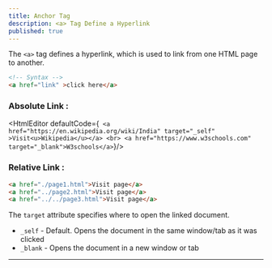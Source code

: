 ```yaml
---
title: Anchor Tag
description: <a> Tag Define a Hyperlink
published: true
---
```


The `<a>` tag defines a hyperlink, which is used to link from one HTML page to another.
```html
<!-- Syntax -->
<a href="link" >click here</a>
```

### **Absolute Link :**

<HtmlEditor defaultCode={`
<a href="https://en.wikipedia.org/wiki/India" target="_self" >Visit<u>Wikipedia</u></a>
<br>
<a href="https://www.w3schools.com" target="_blank">W3schools</a>`}/>

### **Relative Link :**

<ImageCenter src="https://res.cloudinary.com/dkkifg17t/image/upload/v1751261438/Screenshot_2025-06-30_110020_wrlckw.png" alt="Relative Link"/>

```html
<a href="./page1.html">Visit page</a>
<a href="../page2.html">Visit page</a>  
<a href="../../page3.html">Visit page</a>
```

The `target` attribute specifies where to open the linked document.

* `_self` - Default. Opens the document in the same window/tab as it was clicked
* `_blank` - Opens the document in a new window or tab

---
